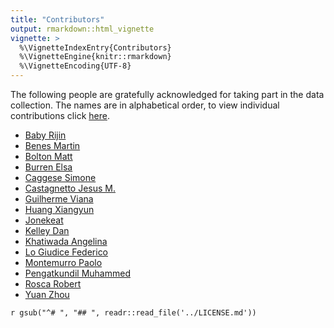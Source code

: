 ```yaml
---
title: "Contributors"
output: rmarkdown::html_vignette
vignette: >
  %\VignetteIndexEntry{Contributors}
  %\VignetteEngine{knitr::rmarkdown}
  %\VignetteEncoding{UTF-8}
---
```


The following people are gratefully acknowledged for taking part in the data collection. The names are in alphabetical order, to view individual contributions click [here](https://github.com/covid19datahub/COVID19/graphs/contributors).

- [Baby Rijin](https://github.com/rijinbaby)
- [Benes Martin](https://github.com/martinbenes1996)
- [Bolton Matt](https://github.com/M3IT)
- [Burren Elsa](https://github.com/elsaburren)
- [Caggese Simone](https://github.com/sim55649)
- [Castagnetto Jesus M.](https://github.com/jmcastagnetto)
- [Guilherme Viana](https://github.com/guilhermegfv)
- [Huang Xiangyun](https://github.com/XiangyunHuang)
- [Jonekeat](https://github.com/jonekeat)
- [Kelley Dan](https://github.com/dankelley)
- [Khatiwada Angelina](https://github.com/angelinakhatiwada)
- [Lo Giudice Federico](https://github.com/FedericoLG)
- [Montemurro Paolo](https://github.com/montemurroPaolo)
- [Pengatkundil Muhammed](https://github.com/muhammedseehan-commits)
- [Rosca Robert](https://github.com/RobertRosca)
- [Yuan Zhou](https://github.com/yuanzhouIR)

`r gsub("^# ", "## ", readr::read_file('../LICENSE.md'))`
